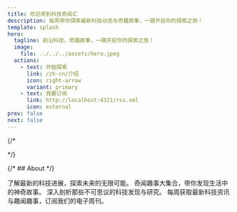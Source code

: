 ```yaml
---
title: 欢迎来到科技奇闻汇
description: 每周带你探索最新科技动态与奇趣故事，一键开启你的探索之旅！
template: splash
hero:
  tagline: 前沿科技，奇趣故事，一键开启你的探索之旅！
  image:
    file: ../../../assets/hero.jpeg
  actions:
    - text: 开始探索
      link: /zh-cn/介绍
      icon: right-arrow
      variant: primary
    - text: 我要订阅
      link: http://localhost:4321/rss.xml
      icon: external
prev: false
next: false
---
```




{/* <head>
  <link
    rel="alternate"
    type="application/rss+xml"
    title="科技奇闻汇"
    href={new URL('rss.xml', 'https://github.com/binarycoder777/binarycoder777.github.io')}
  />
</head> */}


{/* ## About */}

<CardGrid stagger>
	<Card title="最新科技动态" icon="rocket">
		了解最新的科技进展，探索未来的无限可能。
	</Card>
	<Card title="趣闻轶事" icon="lightbulb">
		奇闻趣事大集合，带你发现生活中的神奇故事。
	</Card>
	<Card title="科技奇闻专栏" icon="microscope">
		深入剖析那些不可思议的科技发现与研究。
	</Card>
	<Card title="订阅我们的周刊" icon="mail">
		每周获取最新科技资讯与趣闻趣事，订阅我们的电子周刊。
	</Card>
</CardGrid>

